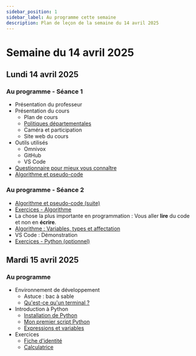 ```yaml
---
sidebar_position: 1
sidebar_label: Au programme cette semaine
description: Plan de leçon de la semaine du 14 avril 2025
---
```


# Semaine du 14 avril 2025

## Lundi 14 avril 2025

### Au programme - Séance 1
- Présentation du professeur
- Présentation du cours
  - Plan de cours
  - [Politiques départementales](https://gitlab.com/infocmaisonneuve/general/-/blob/master/PDEA_INFORMATIQUE.pdf)
  - Caméra et participation
  - Site web du cours
- Outils utilisés
  - Omnivox
  - GitHub
  - VS Code
- [Questionnaire pour mieux vous connaître](./mieux_connaitre.mdx)
- [Algorithme et pseudo-code](./algorithme.mdx)

### Au programme - Séance 2
- [Algorithme et pseudo-code (suite)](./algorithme.mdx)
- [Exercices - Algorithme](./exercice-algo.mdx)
- La chose la plus importante en programmation : Vous aller **lire** du code et non en **écrire**. 
- [Algorithme : Variables, types et affectation](./variables.mdx)
- VS Code : Démonstration
- [Exercices - Python (optionnel)](./exercice-python.mdx)

## Mardi 15 avril 2025

### Au programme
- Environnement de développement
  - Astuce : bac à sable
  - [Qu'est-ce qu'un terminal ?](./terminal.mdx)
- Introduction à Python
  - [Installation de Python](https://archambaultv-prof.github.io/programmation-python/docs/installation)
  - [Mon premier script Python](https://archambaultv-prof.github.io/programmation-python/docs/premier_script)
  - [Expressions et variables](https://archambaultv-prof.github.io/programmation-python/docs/category/expressions-et-variables)
- Exercices
  - [Fiche d'identité](https://archambaultv-prof.github.io/programmation-python/docs/variables_types/Exercices/fiche_identite)
  - [Calculatrice](https://archambaultv-prof.github.io/programmation-python/docs/variables_types/Exercices/calculatrice)